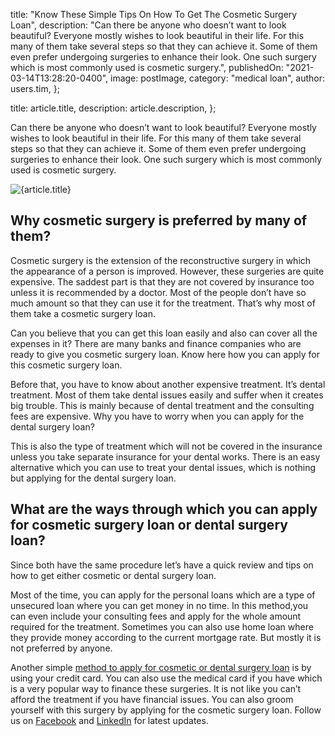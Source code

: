 
  title: "Know These Simple Tips On How To Get The Cosmetic Surgery Loan",
  description:
    "Can there be anyone who doesn’t want to look beautiful? Everyone mostly wishes to look beautiful in their life. For this many of them take several steps so that they can achieve it. Some of them even prefer undergoing surgeries to enhance their look. One such surgery which is most commonly used is cosmetic surgery.",
  publishedOn: "2021-03-14T13:28:20-0400",
  image: postImage,
  category: "medical loan",
  author: users.tim,
};

  title: article.title,
  description: article.description,
};


Can there be anyone who doesn’t want to look beautiful? Everyone mostly wishes to look beautiful in their life. For this many of them take several steps so that they can achieve it. Some of them even prefer undergoing surgeries to enhance their look. One such surgery which is most commonly used is cosmetic surgery.

<Image src={postImage} alt={article.title} />

## Why cosmetic surgery is preferred by many of them?

Cosmetic surgery is the extension of the reconstructive surgery in which the appearance of a person is improved. However, these surgeries are quite expensive. The saddest part is that they are not covered by insurance too unless it is recommended by a doctor. Most of the people don’t have so much amount so that they can use it for the treatment. That’s why most of them take a cosmetic surgery loan.

Can you believe that you can get this loan easily and also can cover all the expenses in it? There are many banks and finance companies who are ready to give you cosmetic surgery loan. Know here how you can apply for this cosmetic surgery loan.

Before that, you have to know about another expensive treatment. It’s dental treatment. Most of them take dental issues easily and suffer when it creates big trouble. This is mainly because of dental treatment and the consulting fees are expensive. Why you have to worry when you can apply for the dental surgery loan?

This is also the type of treatment which will not be covered in the insurance unless you take separate insurance for your dental works. There is an easy alternative which you can use to treat your dental issues, which is nothing but applying for the dental surgery loan.

## What are the ways through which you can apply for cosmetic surgery loan or dental surgery loan?

Since both have the same procedure let’s have a quick review and tips on how to get either cosmetic or dental surgery loan.

Most of the time, you can apply for the personal loans which are a type of unsecured loan where you can get money in no time. In this method,you can even include your consulting fees and apply for the whole amount required for the treatment. Sometimes you can also use home loan where they provide money according to the current mortgage rate. But mostly it is not preferred by anyone.

Another simple [method to apply for cosmetic or dental surgery loan](https://totalifestylecredit.wordpress.com/2019/11/07/find-the-complete-guide-on-how-to-get-dental-surgery-loan/) is by using your credit card. You can also use the medical card if you have which is a very popular way to finance these surgeries. It is not like you can’t afford the treatment if you have financial issues. You can also groom yourself with this surgery by applying for the cosmetic surgery loan. Follow us on [Facebook](https://www.facebook.com/totallifestylecredit/) and [LinkedIn](https://www.linkedin.com/company/tlc-total-lifestyle-credit/) for latest updates.
